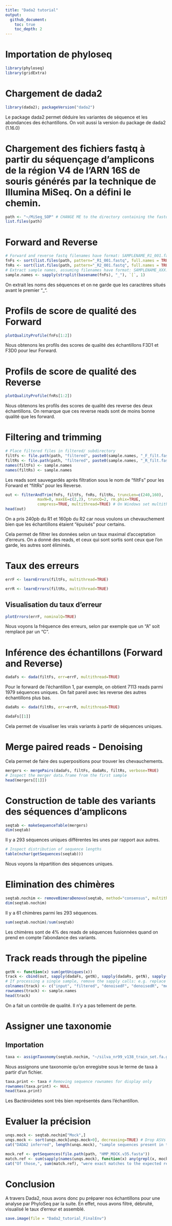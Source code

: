```yaml
---
title: "Dada2 tutorial"
output:
  github_document:
    toc: true
    toc_depth: 2
---
```


# Importation de phyloseq
```r
library(phyloseq)
library(gridExtra)
```


# Chargement de dada2
```r
library(dada2); packageVersion("dada2")
```
Le package dada2 permet déduire les variantes de séquence et les abondances des échantillons. On voit aussi la version du package de dada2 (1.16.0)


# Chargement des fichiers fastq à partir du séquençage d'amplicons de la région V4 de l'ARN 16S de souris générés par la technique de Illumina MiSeq. On a défini le chemin. 
```r
path <- "~/MiSeq_SOP" # CHANGE ME to the directory containing the fastq files after unzipping.
list.files(path)
```

# Forward and Reverse
```r
# Forward and reverse fastq filenames have format: SAMPLENAME_R1_001.fastq and SAMPLENAME_R2_001.fastq
fnFs <- sort(list.files(path, pattern="_R1_001.fastq", full.names = TRUE))
fnRs <- sort(list.files(path, pattern="_R2_001.fastq", full.names = TRUE))
# Extract sample names, assuming filenames have format: SAMPLENAME_XXX.fastq
sample.names <- sapply(strsplit(basename(fnFs), "_"), `[`, 1)
```
On extrait les noms des séquences et on ne garde que les caractères situés avant le premier "_".

# Profils de score de qualité des Forward
```r
plotQualityProfile(fnFs[1:2])
```

Nous obtenons les profils des scores de qualité des échantillons F3D1 et F3D0 pour leur Forward.


# Profils de score de qualité des Reverse
```r
plotQualityProfile(fnRs[1:2])
```

Nous obtenons les profils des scores de qualité des reverse des deux échantillons. On remarque que ces reverse reads sont de moins bonne qualité que les forward. 


# Filtering and trimming
```r
# Place filtered files in filtered/ subdirectory
filtFs <- file.path(path, "filtered", paste0(sample.names, "_F_filt.fastq.gz"))
filtRs <- file.path(path, "filtered", paste0(sample.names, "_R_filt.fastq.gz"))
names(filtFs) <- sample.names
names(filtRs) <- sample.names
```
Les reads sont sauvegardés après filtration sous le nom de "filtFs" pour les Forward et "filtRs" pour les Reverse.

```r
out <- filterAndTrim(fnFs, filtFs, fnRs, filtRs, truncLen=c(240,160),
              maxN=0, maxEE=c(2,2), truncQ=2, rm.phix=TRUE,
              compress=TRUE, multithread=TRUE) # On Windows set multithread=FALSE
head(out)
```
On a pris 240pb du R1 et 160pb du R2 car nous voulons un chevauchement bien que les échantillons étaient "épuisés" pour certains.

Cela permet de filtrer les données selon un taux maximal d'acceptation d'erreurs. On a donné des reads, et ceux qui sont sortis sont ceux que l'on garde, les autres sont éliminés.


# Taux des erreurs
```r
errF <- learnErrors(filtFs, multithread=TRUE)
```

```r
errR <- learnErrors(filtRs, multithread=TRUE)
```

## Visualisation du taux d'erreur
```r
plotErrors(errF, nominalQ=TRUE)
```

Nous voyons la fréquence des erreurs, selon par exemple que un "A" soit remplacé par un "C".

# Inférence des échantillons (Forward and Reverse)
```r
dadaFs <- dada(filtFs, err=errF, multithread=TRUE)
```


Pour le forward de l'échantillon 1, par exemple, on obtient 7113 reads parmi 1979 séquences uniques. 
On fait pareil avec les reverse des autres échantillons plus bas.


```r
dadaRs <- dada(filtRs, err=errR, multithread=TRUE)
```

```r
dadaFs[[1]]
```

Cela permet de visualiser les vrais variants à partir de séquences uniques. 


# Merge paired reads - Denoising
Cela permet de faire des superpositions pour trouver les chevauchements.
```r
mergers <- mergePairs(dadaFs, filtFs, dadaRs, filtRs, verbose=TRUE)
# Inspect the merger data.frame from the first sample
head(mergers[[1]])
```

# Construction de table des variants des séquences d'amplicons
```r
seqtab <- makeSequenceTable(mergers)
dim(seqtab)
```

Il y a 293 séquences uniques différentes les unes par rapport aux autres.
```r
# Inspect distribution of sequence lengths
table(nchar(getSequences(seqtab)))
```

Nous voyons la répartition des séquences uniques.

# Elimination des chimères
```r
seqtab.nochim <- removeBimeraDenovo(seqtab, method="consensus", multithread=TRUE, verbose=TRUE)
dim(seqtab.nochim)
```

Il y a 61 chimères parmi les 293 séquences. 

```r
sum(seqtab.nochim)/sum(seqtab)
```

Les chimères sont de 4% des reads de séquences fusionnées quand on prend en compte l'abondance des variants.

# Track reads through the pipeline
```r
getN <- function(x) sum(getUniques(x))
track <- cbind(out, sapply(dadaFs, getN), sapply(dadaRs, getN), sapply(mergers, getN), rowSums(seqtab.nochim))
# If processing a single sample, remove the sapply calls: e.g. replace sapply(dadaFs, getN) with getN(dadaFs)
colnames(track) <- c("input", "filtered", "denoisedF", "denoisedR", "merged", "nonchim")
rownames(track) <- sample.names
head(track)
```

On a fait un contrôle de qualité. Il n'y a pas tellement de perte.


# Assigner une taxonomie
## Importation 


```r
taxa <- assignTaxonomy(seqtab.nochim, "~/silva_nr99_v138_train_set.fa.gz", multithread=TRUE)
```
Nous assignons une taxonomie qu'on enregistre sous le terme de taxa à partir d'un fichier.

```r
taxa.print <- taxa # Removing sequence rownames for display only
rownames(taxa.print) <- NULL
head(taxa.print)
```

Les Bactéroidetes sont très bien représentés dans l'échantillon.

# Evaluer la précision
```r
unqs.mock <- seqtab.nochim["Mock",]
unqs.mock <- sort(unqs.mock[unqs.mock>0], decreasing=TRUE) # Drop ASVs absent in the Mock
cat("DADA2 inferred", length(unqs.mock), "sample sequences present in the Mock community.\n")
```
```r
mock.ref <- getSequences(file.path(path, "HMP_MOCK.v35.fasta"))
match.ref <- sum(sapply(names(unqs.mock), function(x) any(grepl(x, mock.ref))))
cat("Of those,", sum(match.ref), "were exact matches to the expected reference sequences.\n")
```

# Conclusion
A travers Dada2, nous avons donc pu préparer nos échantillons pour une analyse par PhyloSeq par la suite. En effet, nous avons filtré, débruité, visualisé le taux  d'erreur et assemblé.



```r
save.image(file = "Dada2_tutorial_FinalEnv")
```



